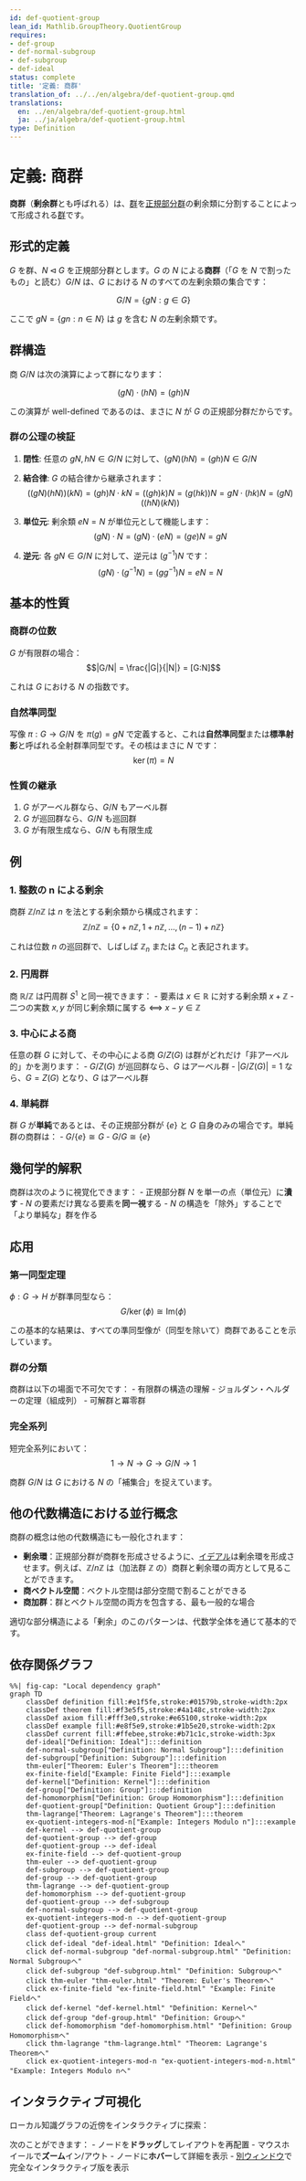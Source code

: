 ```yaml
---
id: def-quotient-group
lean_id: Mathlib.GroupTheory.QuotientGroup
requires:
- def-group
- def-normal-subgroup
- def-subgroup
- def-ideal
status: complete
title: '定義: 商群'
translation_of: ../../en/algebra/def-quotient-group.qmd
translations:
  en: ../en/algebra/def-quotient-group.html
  ja: ../ja/algebra/def-quotient-group.html
type: Definition
---
```


# 定義: 商群 {#def-quotient-group}

**商群**（**剰余群**とも呼ばれる）は、[群](def-group.qmd)を[正規部分群](def-normal-subgroup.qmd)の剰余類に分割することによって形成される[群](def-group.qmd)です。

## 形式的定義

$G$ を群、$N \triangleleft G$ を正規部分群とします。$G$ の $N$ による**商群**（「$G$ を $N$ で割ったもの」と読む）$G/N$ は、$G$ における $N$ のすべての左剰余類の集合です：

$$G/N = \{gN : g \in G\}$$

ここで $gN = \{gn : n \in N\}$ は $g$ を含む $N$ の左剰余類です。

## 群構造

商 $G/N$ は次の演算によって群になります：

$$(gN) \cdot (hN) = (gh)N$$

この演算が well-defined であるのは、まさに $N$ が $G$ の正規部分群だからです。

### 群の公理の検証

1. **閉性**: 任意の $gN, hN \in G/N$ に対して、$(gN)(hN) = (gh)N \in G/N$

2. **結合律**: $G$ の結合律から継承されます：
   $$((gN)(hN))(kN) = (gh)N \cdot kN = ((gh)k)N = (g(hk))N = gN \cdot (hk)N = (gN)((hN)(kN))$$

3. **単位元**: 剰余類 $eN = N$ が単位元として機能します：
   $$(gN) \cdot N = (gN) \cdot (eN) = (ge)N = gN$$

4. **逆元**: 各 $gN \in G/N$ に対して、逆元は $(g^{-1})N$ です：
   $$(gN) \cdot (g^{-1}N) = (gg^{-1})N = eN = N$$

## 基本的性質

### 商群の位数

$G$ が有限群の場合：
$$|G/N| = \frac{|G|}{|N|} = [G:N]$$

これは $G$ における $N$ の指数です。

### 自然準同型

写像 $\pi: G \to G/N$ を $\pi(g) = gN$ で定義すると、これは**自然準同型**または**標準射影**と呼ばれる全射群準同型です。その核はまさに $N$ です：
$$\ker(\pi) = N$$

### 性質の継承

1. $G$ がアーベル群なら、$G/N$ もアーベル群
2. $G$ が巡回群なら、$G/N$ も巡回群
3. $G$ が有限生成なら、$G/N$ も有限生成

## 例

### 1. 整数の n による剰余

商群 $\mathbb{Z}/n\mathbb{Z}$ は $n$ を法とする剰余類から構成されます：
$$\mathbb{Z}/n\mathbb{Z} = \{0 + n\mathbb{Z}, 1 + n\mathbb{Z}, ..., (n-1) + n\mathbb{Z}\}$$

これは位数 $n$ の巡回群で、しばしば $\mathbb{Z}_n$ または $C_n$ と表記されます。

### 2. 円周群

商 $\mathbb{R}/\mathbb{Z}$ は円周群 $S^1$ と同一視できます：
- 要素は $x \in \mathbb{R}$ に対する剰余類 $x + \mathbb{Z}$
- 二つの実数 $x, y$ が同じ剰余類に属する ⟺ $x - y \in \mathbb{Z}$

### 3. 中心による商

任意の群 $G$ に対して、その中心による商 $G/Z(G)$ は群がどれだけ「非アーベル的」かを測ります：
- $G/Z(G)$ が巡回群なら、$G$ はアーベル群
- $|G/Z(G)| = 1$ なら、$G = Z(G)$ となり、$G$ はアーベル群

### 4. 単純群

群 $G$ が**単純**であるとは、その正規部分群が $\{e\}$ と $G$ 自身のみの場合です。単純群の商群は：
- $G/\{e\} \cong G$
- $G/G \cong \{e\}$

## 幾何学的解釈

商群は次のように視覚化できます：
- 正規部分群 $N$ を単一の点（単位元）に**潰す**
- $N$ の要素だけ異なる要素を**同一視**する
- $N$ の構造を「除外」することで「より単純な」群を作る

## 応用

### 第一同型定理

$\phi: G \to H$ が群準同型なら：
$$G/\ker(\phi) \cong \text{Im}(\phi)$$

この基本的な結果は、すべての準同型像が（同型を除いて）商群であることを示しています。

### 群の分類

商群は以下の場面で不可欠です：
- 有限群の構造の理解
- ジョルダン・ヘルダーの定理（組成列）
- 可解群と冪零群

### 完全系列

短完全系列において：
$$1 \to N \to G \to G/N \to 1$$

商群 $G/N$ は $G$ における $N$ の「補集合」を捉えています。

## 他の代数構造における並行概念

商群の概念は他の代数構造にも一般化されます：

- **剰余環**：正規部分群が商群を形成させるように、[イデアル](def-ideal.qmd)は剰余環を形成させます。例えば、$\mathbb{Z}/n\mathbb{Z}$ は（加法群 $\mathbb{Z}$ の）商群と剰余環の両方として見ることができます。
- **商ベクトル空間**：ベクトル空間は部分空間で割ることができる
- **商加群**：群とベクトル空間の両方を包含する、最も一般的な場合

適切な部分構造による「剰余」のこのパターンは、代数学全体を通じて基本的です。

## 依存関係グラフ

```mermaid
%%| fig-cap: "Local dependency graph"
graph TD
    classDef definition fill:#e1f5fe,stroke:#01579b,stroke-width:2px
    classDef theorem fill:#f3e5f5,stroke:#4a148c,stroke-width:2px
    classDef axiom fill:#fff3e0,stroke:#e65100,stroke-width:2px
    classDef example fill:#e8f5e9,stroke:#1b5e20,stroke-width:2px
    classDef current fill:#ffebee,stroke:#b71c1c,stroke-width:3px
    def-ideal["Definition: Ideal"]:::definition
    def-normal-subgroup["Definition: Normal Subgroup"]:::definition
    def-subgroup["Definition: Subgroup"]:::definition
    thm-euler["Theorem: Euler's Theorem"]:::theorem
    ex-finite-field["Example: Finite Field"]:::example
    def-kernel["Definition: Kernel"]:::definition
    def-group["Definition: Group"]:::definition
    def-homomorphism["Definition: Group Homomorphism"]:::definition
    def-quotient-group["Definition: Quotient Group"]:::definition
    thm-lagrange["Theorem: Lagrange's Theorem"]:::theorem
    ex-quotient-integers-mod-n["Example: Integers Modulo n"]:::example
    def-kernel --> def-quotient-group
    def-quotient-group --> def-group
    def-quotient-group --> def-ideal
    ex-finite-field --> def-quotient-group
    thm-euler --> def-quotient-group
    def-subgroup --> def-quotient-group
    def-group --> def-quotient-group
    thm-lagrange --> def-quotient-group
    def-homomorphism --> def-quotient-group
    def-quotient-group --> def-subgroup
    def-normal-subgroup --> def-quotient-group
    ex-quotient-integers-mod-n --> def-quotient-group
    def-quotient-group --> def-normal-subgroup
    class def-quotient-group current
    click def-ideal "def-ideal.html" "Definition: Idealへ"
    click def-normal-subgroup "def-normal-subgroup.html" "Definition: Normal Subgroupへ"
    click def-subgroup "def-subgroup.html" "Definition: Subgroupへ"
    click thm-euler "thm-euler.html" "Theorem: Euler's Theoremへ"
    click ex-finite-field "ex-finite-field.html" "Example: Finite Fieldへ"
    click def-kernel "def-kernel.html" "Definition: Kernelへ"
    click def-group "def-group.html" "Definition: Groupへ"
    click def-homomorphism "def-homomorphism.html" "Definition: Group Homomorphismへ"
    click thm-lagrange "thm-lagrange.html" "Theorem: Lagrange's Theoremへ"
    click ex-quotient-integers-mod-n "ex-quotient-integers-mod-n.html" "Example: Integers Modulo nへ"
```

## インタラクティブ可視化

ローカル知識グラフの近傍をインタラクティブに探索：

::: {.graph-viz data-id="def-quotient-group" data-width="700" data-height="500"}
:::

次のことができます：
- ノードを**ドラッグ**してレイアウトを再配置
- マウスホイールで**ズーム**イン/アウト
- ノードに**ホバー**して詳細を表示
- [別ウィンドウ](../../output/interactive/def-quotient-group.html){target="_blank"}で完全なインタラクティブ版を表示
